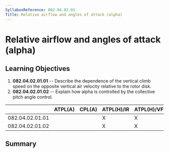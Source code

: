 ```yaml
---
SyllabusReference: 082.04.02.01
Title: Relative airflow and angles of attack (alpha)
---
```


# Relative airflow and angles of attack (alpha)

## Learning Objectives

1.  **082.04.02.01.01** -- Describe the dependence of the vertical climb speed
    on the opposite vertical air velocity relative to the rotor disk.
2.  **082.04.02.01.02** -- Explain how alpha is controlled by the collective
    pitch angle control.

|                 | ATPL(A) | CPL(A) | ATPL(H)/IR | ATPL(H)/VFR | CPL(H) | IR  | CBIR(A) |
| --------------- | ------- | ------ | ---------- | ----------- | ------ | --- | ------- |
| 082.04.02.01.01 |         |        | X          | X           | X      |     |         |
| 082.04.02.01.02 |         |        | X          | X           | X      |     |         |

## Summary
